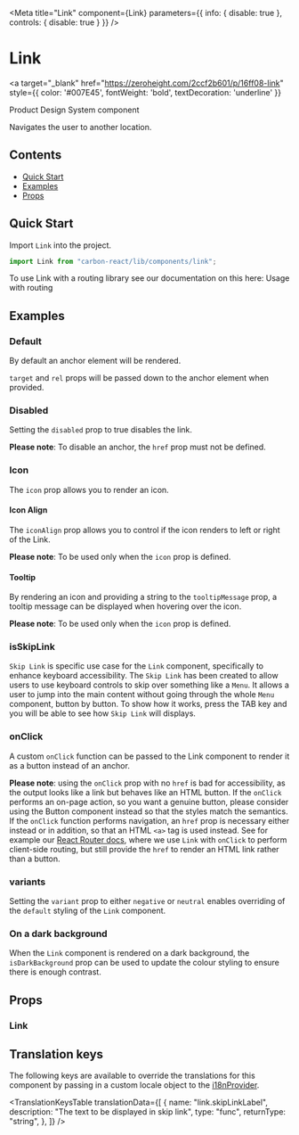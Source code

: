 
<Meta title="Link" component={Link} parameters={{ info: { disable: true }, controls: { disable: true } }} />

# Link

<a
  target="_blank"
  href="https://zeroheight.com/2ccf2b601/p/16ff08-link"
  style={{ color: '#007E45', fontWeight: 'bold', textDecoration: 'underline' }}
>
  Product Design System component 
</a>

Navigates the user to another location.

## Contents

- [Quick Start](#quick-start)
- [Examples](#examples)
- [Props](#props)

## Quick Start

Import `Link` into the project.

```javascript
import Link from "carbon-react/lib/components/link";
```
To use Link with a routing library see our documentation on this here: <Link href="https://carbon.sage.com/?path=/docs/documentation-usage-with-routing--page"
    target="_blank"
    rel="noreferrer noopener">Usage with routing</Link>

## Examples

### Default

By default an anchor element will be rendered.

`target` and `rel` props will be passed down to the anchor element when provided.

<Canvas>
  <Story name="default" story={stories.DefaultStory}/>
</Canvas>

### Disabled

Setting the `disabled` prop to true disables the link.

**Please note**: To disable an anchor, the `href` prop must not be defined.

<Canvas>
  <Story name="with disabled" story={stories.WithDisabled} />
</Canvas>

### Icon

The `icon` prop allows you to render an icon.

<Canvas>
  <Story name="with icon" story={stories.WithIcon} />
</Canvas>

#### Icon Align

The `iconAlign` prop allows you to control if the icon renders to left or right of the Link.

**Please note**: To be used only when the `icon` prop is defined.

<Canvas>
  <Story name="with iconAlign" story={stories.WithIconAlign} />
</Canvas>

#### Tooltip

By rendering an icon and providing a string to the `tooltipMessage` prop, a tooltip message can be displayed when hovering over the icon.

**Please note**: To be used only when the `icon` prop is defined.

<Canvas>
  <Story name="with tooltip" story={stories.WithTooltip} />
</Canvas>

### isSkipLink

`Skip Link` is specific use case for the `Link` component, specifically to enhance keyboard accessibility.
The `Skip Link` has been created to allow users to use keyboard controls to skip over something like a `Menu`.
It allows a user to jump into the main content without going through the whole `Menu` component, button by button.
To show how it works, press the TAB key and you will be able to see how `Skip Link` will displays.

<Canvas>
  <Story name="with isSkipLink" story={stories.WithIsSkipLink} />
</Canvas>

### onClick

A custom `onClick` function can be passed to the Link component to render it as a button instead of an anchor.

**Please note**: using the `onClick` prop with no `href` is bad for accessibility, as the output looks like a link but behaves like an HTML button.
If the `onClick` performs an on-page action, so you want a genuine button, please consider using the <LinkTo kind="Button" story="primary">Button component</LinkTo>
instead so that the styles match the semantics. If the `onClick` function performs navigation, an `href` prop is necessary either instead or in addition, so that an
HTML `<a>` tag is used instead. See for example our [React Router docs](?path=/docs/documentation-usage-with-routing--page), where we use `Link` with `onClick` to
perform client-side routing, but still provide the `href` to render an HTML link rather than a button.

<Canvas>
  <Story name="with onClick" story={stories.WithOnClick} />
</Canvas>

### variants

Setting the `variant` prop to either `negative` or `neutral` enables overriding of the `default` styling of the `Link` component.
<Canvas>
  <Story name="variants" story={stories.Variants} />
</Canvas>

### On a dark background
 
When the `Link` component is rendered on a dark background, the `isDarkBackground` prop can be used to update the colour styling 
to ensure there is enough contrast. 

<Canvas>
  <Story name="on a dark background" story={stories.OnADarkBackground}/>
</Canvas>

## Props

### Link

<ArgsTable of={Link} />

## Translation keys

The following keys are available to override the translations for this component by passing in a custom locale object
to the [i18nProvider](https://carbon.sage.com/?path=/story/documentation-i18n--page).

<TranslationKeysTable
  translationData={[
    {
      name: "link.skipLinkLabel",
      description: "The text to be displayed in skip link",
      type: "func",
      returnType: "string",
    },
  ]}
/>
